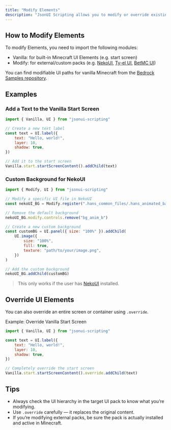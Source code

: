 ```yaml
---
title: "Modify Elements"
description: "JsonUI Scripting allows you to modify or override existing UI elements in Minecraft: Bedrock Edition — whether it's the vanilla UI or custom UIs like NekoUI, Ty-el UI, or BetMC UI"
---
```


## How to Modify Elements

To modify Elements, you need to import the following modules:

-   Vanilla: for built-in Minecraft UI Elements (e.g. start screen)
-   Modify: for external/custom packs (e.g. [NekoUI](https://discord.gg/K4ktq5pQZK), [Ty-el UI](https://mcpedl.com/the-ty-els-ui-pack/), [BetMC UI](https://discord.com/invite/6ZVDWUJUcU))

You can find modifiable UI paths for vanilla Minecraft from the [Bedrock Samples repository](https://github.com/Mojang/bedrock-samples/tree/main/resource_pack/ui).

## Examples

### Add a Text to the Vanilla Start Screen

```javascript
import { Vanilla, UI } from "jsonui-scripting"

// Create a new text label
const text = UI.label({
	text: "Hello, world!",
	layer: 10,
	shadow: true,
})

// Add it to the start screen
Vanilla.start.startScreenContent().addChild(text)
```

### Custom Background for NekoUI

```javascript
import { Modify, UI } from "jsonui-scripting"

// Modify a specific UI file in NekoUI
const nekoUI_BG = Modify.register(".hans_common_files/.hans_animated_background.json", "bg_anim")

// Remove the default background
nekoUI_BG.modify.controls.remove("bg_anim_b")

// Create a new custom background
const customBG = UI.panel({ size: "100%" }).addChild(
	UI.image({
		size: "100%",
		fill: true,
		texture: "path/to/your/image.png",
	})
)

// Add the custom background
nekoUI_BG.addChild(customBG)
```

> This only works if the user has [NekoUI](https://discord.gg/K4ktq5pQZK) installed.

## Override UI Elements

You can also override an entire screen or container using `.override`.

Example: Override Vanilla Start Screen

```javascript
import { Vanilla, UI } from "jsonui-scripting"

const text = UI.label({
	text: "Hello, world!",
	layer: 10,
	shadow: true,
})

// Completely override the start screen
Vanilla.start.startScreenContent().override.addChild(text)
```

## Tips

-   Always check the UI hierarchy in the target UI pack to know what you’re modifying.
-   Use `.override` carefully — it replaces the original content.
-   If you’re modifying external packs, be sure the pack is actually installed and active in Minecraft.
